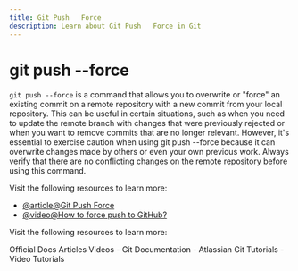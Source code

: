 ```yaml
---
title: Git Push   Force
description: Learn about Git Push   Force in Git
---
```


# git push --force

`git push --force` is a command that allows you to overwrite or "force" an existing commit on a remote repository with a new commit from your local repository. This can be useful in certain situations, such as when you need to update the remote branch with changes that were previously rejected or when you want to remove commits that are no longer relevant. However, it's essential to exercise caution when using git push --force because it can overwrite changes made by others or even your own previous work. Always verify that there are no conflicting changes on the remote repository before using this command.

Visit the following resources to learn more:

- [@article@Git Push Force](https://www.gitkraken.com/learn/git/problems/git-push-force)
- [@video@How to force push to GitHub?](https://www.youtube.com/watch?v=wgXbfLn-zkI)

Visit the following resources to learn more:

<Tabs defaultValue="official">
<TabsList>
<TabsTrigger value="official">Official Docs</TabsTrigger>
<TabsTrigger value="article">Articles</TabsTrigger>
<TabsTrigger value="video">Videos</TabsTrigger>
</TabsList>

<TabsContent value="official">
- <Link href="https://git-scm.com/docs">Git Documentation</Link>
</TabsContent>
<TabsContent value="article">
- <Link href="https://www.atlassian.com/git/tutorials">Atlassian Git Tutorials</Link>
</TabsContent>
<TabsContent value="video">
- <Link href="https://www.youtube.com/results?search_query=git+git-push---force+tutorial">Video Tutorials</Link>
</TabsContent>
</Tabs>

<Outlet path="3-git-branching/remote/git-push---force" />
